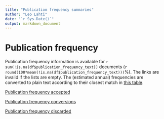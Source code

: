 ```yaml
---
title: "Publication frequency summaries"
author: "Leo Lahti"
date: "`r Sys.Date()`"
output: markdown_document
---
```


# Publication frequency

Publication frequency information is available for `r sum(!is.na(df$publication_frequency_text))` documents (`r round(100*mean(!is.na(df$publication_frequency_text)))`%). The links are invalid if the lists are empty. The (estimated annual) frequencies are converted to plain text according to their closest match in [this table](https://github.com/COMHIS/fennica/blob/master/inst/extdata/frequency_conversions.csv).

[Publication frequency accepted](output.tables/publication_frequency_accepted.csv)

[Publication frequency conversions](output.tables/publication_frequency_conversion.csv)

[Publication frequency discarded](output.tables/publication_frequency_discarded.csv)


